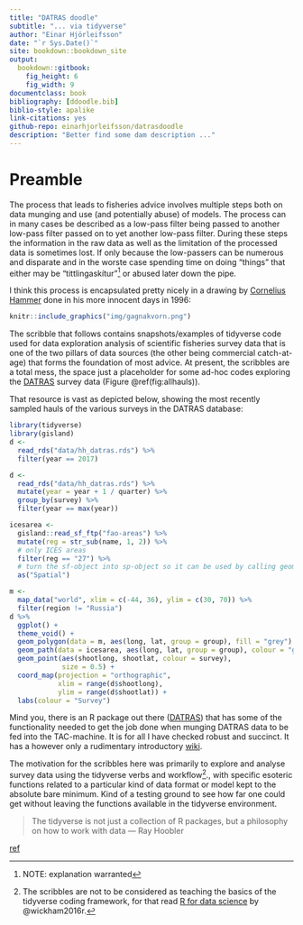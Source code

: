 ```yaml
--- 
title: "DATRAS doodle"
subtitle: "... via tidyverse"
author: "Einar Hjörleifsson"
date: "`r Sys.Date()`"
site: bookdown::bookdown_site
output:
  bookdown::gitbook:
    fig_height: 6
    fig_width: 9
documentclass: book
bibliography: [ddoodle.bib]
biblio-style: apalike
link-citations: yes
github-repo: einarhjorleifsson/datrasdoodle
description: "Better find some dam description ..."
---
```


# Preamble {-}

The process that leads to fisheries advice involves multiple steps both on data munging and use (and potentially abuse) of models. The process can in many cases be described as a low-pass filter being passed to another low-pass filter passed on to yet another low-pass filter. During these steps the information in the raw data as well as the limitation of the processed data is sometimes lost. If only because the low-passers can be numerous and disparate and in the worste case spending time on doing "things" that either may be "tittlingaskítur"^[NOTE: explanation warranted] or abused later down the pipe.

I think this process is encapsulated pretty nicely in a drawing by [Cornelius Hammer](http://www.ices.dk/explore-us/who-we-are/Pages/President.aspx) done in his more innocent days in 1996:

```r
knitr::include_graphics("img/gagnakvorn.png")
```

The scribble that follows contains snapshots/examples of tidyverse code used for data exploration analysis of scientific fisheries survey data that is one of the two pillars of data sources (the other being commercial catch-at-age) that forms the foundation of most advice. At present, the scribbles are a total mess, the space just a placeholder for some ad-hoc codes exploring the [DATRAS](http://datras.ices.dk) survey data (Figure \@ref(fig:allhauls)).

That resource is vast as depicted below, showing the most recently sampled hauls of the various surveys in the DATRAS database:

```r
library(tidyverse)
library(gisland)
d <-
  read_rds("data/hh_datras.rds") %>% 
  filter(year == 2017)

d <-
  read_rds("data/hh_datras.rds") %>% 
  mutate(year = year + 1 / quarter) %>% 
  group_by(survey) %>% 
  filter(year == max(year))

icesarea <- 
  gisland::read_sf_ftp("fao-areas") %>%
  mutate(reg = str_sub(name, 1, 2)) %>%
  # only ICES areas
  filter(reg == "27") %>% 
  # turn the sf-object into sp-object so it can be used by calling geom_path
  as("Spatial")

m <- 
  map_data("world", xlim = c(-44, 36), ylim = c(30, 70)) %>% 
  filter(region != "Russia")
d %>% 
  ggplot() +
  theme_void() +
  geom_polygon(data = m, aes(long, lat, group = group), fill = "grey") +
  geom_path(data = icesarea, aes(long, lat, group = group), colour = "grey") +
  geom_point(aes(shootlong, shootlat, colour = survey),
             size = 0.5) +
  coord_map(projection = "orthographic",
            xlim = range(d$shootlong),
            ylim = range(d$shootlat)) +
  labs(colour = "Survey")
```



Mind you, there is an R package out there ([DATRAS](https://github.com/DTUAqua/DATRAS/tree/master/DATRAS)) that has some of the functionality needed to get the job done when munging DATRAS data to be fed into the TAC-machine. It is for all I have checked robust and succinct. It has a however only a rudimentary introductory [wiki](https://www.rforge.net/DATRAS/Tutorial.html).

The motivation for the scribbles here was primarily to explore and analyse survey data using the tidyverse verbs and workflow^[The scribbles are not to be considered as teaching the basics of the tidyverse coding framework, for that read [R for data science](http://r4ds.had.co.nz/) by @wickham2016r.]., with specific esoteric functions related to a particular kind of data format or model kept to the absolute bare minimum. Kind of a testing ground to see how far one could get without leaving the functions available in the tidyverse environment.

> The tidyverse is not just a collection of R packages, but a philosophy on how to work with data
> --- Ray Hoobler

[ref](https://bookdown.org/RayJamesHoobler/incompletesolutionsguide)
